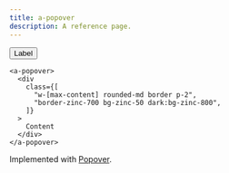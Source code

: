 ```yaml
---
title: a-popover
description: A reference page.
---
```



<Pills>
  <Lit />
</Pills>

<Elements />

<div class="not-content box">
  <a-popover-trigger class="group relative z-10">
    <div slot="trigger">
      <button variant="outline">
        Label
      </button>
    </div>

    <a-popover>
      <div
        class={[
          "w-[max-content] rounded-md border p-2",
          "border-zinc-700 bg-zinc-50 dark:bg-zinc-800",
        ]}
      >
        Content
      </div>
    </a-popover>
  </a-popover-trigger>
</div>

Implemented with [Popover](/atrium/components/popover).

<TypeDoc source="../packages/elements/packages/popover" symbol="Popover" />

<TypeDoc source="../packages/elements/packages/popover" symbol="PopoverTrigger" />
